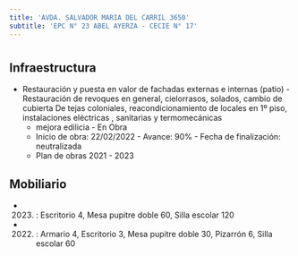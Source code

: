 ```yaml
---
title: 'AVDA. SALVADOR MARIA DEL CARRIL 3650'
subtitle: 'EPC N° 23 ABEL AYERZA - CECIE N° 17'
---
```


#
## Infraestructura

* Restauración y puesta en valor de fachadas externas e internas (patio) -
Restauración de revoques en general, cielorrasos, solados, cambio de cubierta
De tejas coloniales, reacondicionamiento de locales en 1º piso, instalaciones eléctricas , sanitarias y termomecánicas 
    + mejora edilicia - En Obra 
    + Inicio de obra: 22/02/2022 - Avance: 90% - Fecha de finalización: neutralizada 
    + Plan de obras 2021 - 2023 






## Mobiliario

*  (2023) : Escritorio 4, Mesa pupitre doble 60, Silla escolar 120 

*  (2022) : Armario 4, Escritorio 3, Mesa pupitre doble 30, Pizarrón 6, Silla escolar 60 



